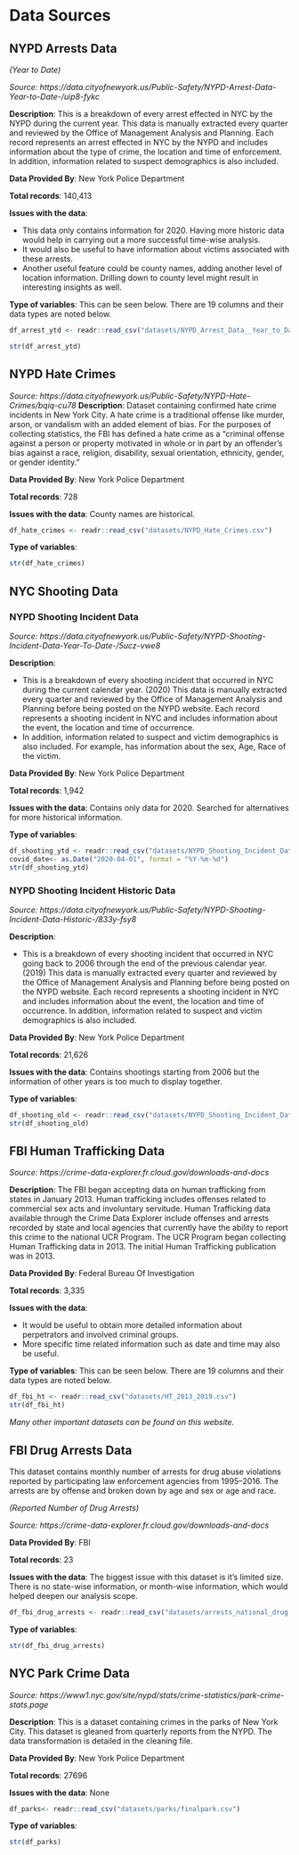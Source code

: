 # Data Sources

## NYPD Arrests Data 

*(Year to Date)*

*Source: https://data.cityofnewyork.us/Public-Safety/NYPD-Arrest-Data-Year-to-Date-/uip8-fykc*

**Description**: This is a breakdown of every arrest effected in NYC by the NYPD during the current year. This data is manually extracted every quarter and reviewed by the Office of Management Analysis and Planning. Each record represents an arrest effected in NYC by the NYPD and includes information about the type of crime, the location and time of enforcement. In addition, information related to suspect demographics is also included. 

**Data Provided By**: New York Police Department

**Total records**: 140,413

**Issues with the data**: 

 - This data only contains information for 2020. Having more historic data would help in carrying out a more successful time-wise analysis. 
 - It would also be useful to have information about victims associated with these arrests.
 - Another useful feature could be county names, adding another level of location information. Drilling down to county level might result in interesting insights as well.

**Type of variables**: This can be seen below. There are 19 columns and their data types are noted below.

```r
df_arrest_ytd <- readr::read_csv("datasets/NYPD_Arrest_Data__Year_to_Date_.csv")

str(df_arrest_ytd)
```

## NYPD Hate Crimes

*Source: https://data.cityofnewyork.us/Public-Safety/NYPD-Hate-Crimes/bqiq-cu78*
**Description**: Dataset containing confirmed hate crime incidents in New York City. A hate crime is a traditional offense like murder, arson, or vandalism with an added element of bias. For the purposes of collecting statistics, the FBI has defined a hate crime as a “criminal offense against a person or property motivated in whole or in part by an offender’s bias against a race, religion, disability, sexual orientation, ethnicity, gender, or gender identity.”  

**Data Provided By**: New York Police Department

**Total records**: 728

**Issues with the data**: County names are historical.
```r
df_hate_crimes <- readr::read_csv("datasets/NYPD_Hate_Crimes.csv")
```

**Type of variables**: 
```r
str(df_hate_crimes)
```

## NYC Shooting Data 

### NYPD Shooting Incident Data 

*Source: https://data.cityofnewyork.us/Public-Safety/NYPD-Shooting-Incident-Data-Year-To-Date-/5ucz-vwe8*

**Description**: 
 
 - This is a breakdown of every shooting incident that occurred in NYC during the current calendar year. (2020) This data is manually extracted every quarter and reviewed by the Office of Management Analysis and Planning before being posted on the NYPD website.
Each record represents a shooting incident in NYC and includes information about the event, the location and time of occurrence. 
 - In addition, information related to suspect and victim demographics is also included. For example, has information about the sex, Age, Race of the victim.
 
**Data Provided By**: New York Police Department

**Total records**: 1,942

**Issues with the data**: Contains only data for 2020. Searched for alternatives for more historical information.

**Type of variables**: 

```r
df_shooting_ytd <- readr::read_csv("datasets/NYPD_Shooting_Incident_Data__Year_To_Date_.csv")
covid_date<- as.Date("2020-04-01", format = "%Y-%m-%d")
str(df_shooting_ytd)
```

### NYPD Shooting Incident Historic Data

*Source: https://data.cityofnewyork.us/Public-Safety/NYPD-Shooting-Incident-Data-Historic-/833y-fsy8*

**Description**:

 - This is a breakdown of every shooting incident that occurred in NYC going back to 2006 through the end of the previous calendar year.(2019) This data is manually extracted every quarter and reviewed by the Office of Management Analysis and Planning before being posted on the NYPD website. Each record represents a shooting incident in NYC and includes information about the event, the location and time of occurrence. In addition, information related to suspect and victim demographics is also included.
 
**Data Provided By**: New York Police Department

**Total records**: 21,626

**Issues with the data**: Contains shootings starting from 2006 but the information of other years is too much to display together.

**Type of variables**: 

```r
df_shooting_old <- readr::read_csv("datasets/NYPD_Shooting_Incident_Data__Historic_.csv")
str(df_shooting_old)
```
 
## FBI Human Trafficking Data

*Source: https://crime-data-explorer.fr.cloud.gov/downloads-and-docs*

**Description**: The FBI began accepting data on human trafficking from states in January 2013. Human trafficking includes offenses related to commercial sex acts and involuntary servitude. Human Trafficking data available through the Crime Data Explorer include offenses and arrests recorded by state and local agencies that currently have the ability to report this crime to the national UCR Program. The UCR Program began collecting Human Trafficking data in 2013. The initial Human Trafficking publication was in 2013. 

**Data Provided By**: Federal Bureau Of Investigation

**Total records**: 3,335

**Issues with the data**: 

 - It would be useful to obtain more detailed information about perpetrators and involved criminal groups.
 - More specific time related information such as date and time may also be useful.

**Type of variables**: This can be seen below. There are 19 columns and their data types are noted below.

```r
df_fbi_ht <- readr::read_csv("datasets/HT_2013_2019.csv")
str(df_fbi_ht)
```

*Many other important datasets can be found on this website.*

## FBI Drug Arrests Data

This dataset contains monthly number of arrests for drug abuse violations reported by participating law enforcement agencies from 1995–2016. The arrests are by offense and broken down by age and sex or age and race.

*(Reported Number of Drug Arrests)*

*Source: https://crime-data-explorer.fr.cloud.gov/downloads-and-docs*

**Data Provided By**: FBI

**Total records**: 23

**Issues with the data**: The biggest issue with this dataset is it's limited size. There is no state-wise information, or month-wise information, which would helped deepen our analysis scope.

```r
df_fbi_drug_arrests <- readr::read_csv("datasets/arrests_national_drug.csv")
```
**Type of variables**: 
```r
str(df_fbi_drug_arrests)
```

## NYC Park Crime Data

*Source: https://www1.nyc.gov/site/nypd/stats/crime-statistics/park-crime-stats.page*

**Description**: This is a dataset containing crimes in the parks of New York City. This dataset is gleaned from quarterly reports from the NYPD. The data transformation is detailed in the cleaning file. 

**Data Provided By**: New York Police Department

**Total records**: 27696

**Issues with the data**: None

```r
df_parks<- readr::read_csv("datasets/parks/finalpark.csv")
```
**Type of variables**: 
```r
str(df_parks)
```